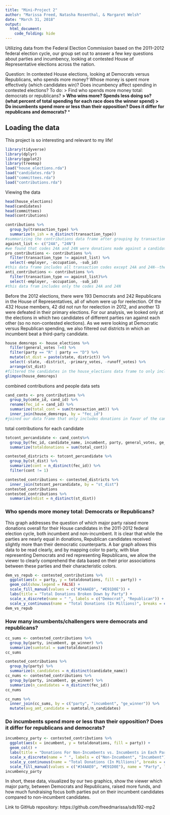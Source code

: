 ```yaml
---
title: "Mini-Project 2"
author: "Marissa Freed, Natasha Rosenthal, & Margaret Welsh"
date: "March 31, 2018"
output: 
  html_document:
    code_folding: hide
---
```


Utilizing data from the Federal Election Commission based on the 2011–2012 federal election cycle, our group set out to answer a few key questions about parties and incumbency, looking at contested House of Representative elections across the nation.

Question: In contested House elections, looking at Democrats versus Republicans, who spends more money? Whose money is spent more effectively (which candidates win)? 
Does incumbency affect spending in contested elections?
To do: 
> Find who spends more money total: democrats or republicans? **
> Who wins more? Spends less doing so? (what percent of total spending for each race does the winner spend)
> Do incumbents spend more or less than their opposition? Does it differ for republicans and democrats? ***

## Loading the data
This project is so interesting and relevant to my life!

```r
library(tidyverse)
library(dplyr)
library(ggplot2)
library(treemap)
load("house_elections.rda")
load("candidates.rda")
load("committees.rda")
load("contributions.rda")
```
Viewing the data
```r
head(house_elections)
head(candidates)
head(committees)
head(contributions)
```

```r
contributions %>%
  group_by(transaction_type) %>%
  summarize(n_ish = n_distinct(transaction_type))
#summarizing the contributions data frame after grouping by transaction_type so that we could see which types were included in the data
against_list <- c("24A", "24N")
#we found that codes 24A and 24N were donations made against a candidate
pro_contributions <- contributions %>%
  filter(transaction_type != against_list) %>%
  select(-employer, -occupation, -sub_id)
#this data frame includes all transaction codes except 24A and 24N--the "against_list".
anti_contributions <- contributions %>%
  filter(transaction_type == against_list)%>%
  select(-employer, -occupation, -sub_id)
#this data fram includes only the codes 24A and 24N
```
Before the 2012 elections, there were 193 Democrats and 242 Republicans in the House of Representatives, all of whom were up for reelection. Of the 432 House members, 42 did not run for reelection in 2012, and another 13 were defeated in their primary elections. For our analysis, we looked only at the elections in which two candidates of different parties ran against each other (so no non-contested elections). As we were looking at Democratic versus Republican spending, we also filtered out districts in which an incumbent beat a third-party candidate. 

```r
house_demsreps <- house_elections %>%
  filter(general_votes !=0) %>%
  filter(party == "R" | party == "D") %>%
  mutate(st_dist = paste(state, district)) %>%
  select(-state, -district, -primary_votes, -runoff_votes) %>%
  arrange(st_dist)
#filtered the candidates in the house_elections data frame to only include Republican and Democrat candidates, those did not have 0 votes in the general election 
glimpse(house_demsreps)
```

combined contributions and people data sets
```r
cand_conts <- pro_contributions %>%
  group_by(cmte_id, cand_id) %>%
  rename(fec_id = cand_id) %>%
  summarize(total_cont = sum(transaction_amt)) %>%
  inner_join(house_demsreps, by = "fec_id")
#joined our data frame that only includes donations in favor of the candidate with our data frame that only includes Republican & Democratic candidates
```

total contributions for each candidate
```r
totcont_percandidate <- cand_conts%>%
  group_by(fec_id, candidate_name, incumbent, party, general_votes, ge_winner, st_dist) %>%
  summarize(totaldonations = sum(total_cont))
```

```r
contested_districts <- totcont_percandidate %>%
  group_by(st_dist) %>%
  summarize(cont = n_distinct(fec_id)) %>%
  filter(cont != 1)

contested_contributions <- contested_districts %>%
  inner_join(totcont_percandidate, by = "st_dist")
contested_contributions
contested_contributions %>%
  summarize(ndist = n_distinct(st_dist))
```

### Who spends more money total: Democrats or Republicans?

This graph addresses the question of which major party raised more donations overall for their House candidates in the 2011-2012 federal election cycle, both incumbent and non-incumbent. It is clear that while the parties are nearly equal in donations, Republican candidates received slightly more than their democratic counterparts. A bar graph allows this data to be read clearly, and by mapping color to party, with blue representing Democrats and red representing Republicans, we allow the viewer to clearly comprehend the data based on their prior associations between these parties and their characteristic colors.

```r
dem_vs_repub <- contested_contributions %>%
  ggplot(aes(x = party, y = totaldonations, fill = party)) +
  geom_col(show.legend = FALSE) +
  scale_fill_manual(values = c("#34AAE0", "#E91D0E")) +
  labs(title = "Total Donations Broken Down by Party") +
  scale_x_discrete(name = " ", labels = c("Democrat", "Republican")) +
  scale_y_continuous(name = "Total Donations (In Millions)", breaks = c(0e+00, .5e+08, 1e+08, 1.5e+08, 2e+08, 2.5e+08), labels = c("$0", "$50", "$100", "$150", "$200", "$250"))
dem_vs_repub
```


### How many incumbents/challengers were democrats and republicans?
```r
cc_sums <- contested_contributions %>%
  group_by(party, incumbent, ge_winner) %>%
  summarize(sumtotal = sum(totaldonations))
cc_sums

contested_contributions %>%
  group_by(party) %>%
  summarize(n_candidates = n_distinct(candidate_name))
cc_nums <- contested_contributions %>%
  group_by(party, incumbent, ge_winner) %>%
  summarize(n_candidates = n_distinct(fec_id))
cc_nums

cc_nums %>%
  inner_join(cc_sums, by = c("party", "incumbent", "ge_winner")) %>%
  mutate(avg_amt_candidate = sumtotal/n_candidates)
```

### Do incumbents spend more or less than their opposition? Does it differ for republicans and democrats?
```r
incumbency_party <- contested_contributions %>%
  ggplot(aes(x = incumbent, y = totaldonations, fill = party)) +
  geom_col() +
  labs(title = "Donations For Non-Incumbents vs. Incumbents in Each Party") +
  scale_x_discrete(name = " ", labels = c("Non-Incumbent", "Incumbent")) +
  scale_y_continuous(name = "Total Donations (In Millions)", breaks = c(0e+00, .75e+08, 1.5e+08, 2.25e+08, 3e+08), labels = c("$0", "$75", "$150", "$225", "$300")) +
  scale_fill_manual(values = c("#34AAE0", "#E91D0E"), name = "Party", labels = c("Democrat", "Republican"))
incumbency_party

```

In short, these data, visualized by our two graphics, show the viewer which major party, between Democrats and Republicans, raised more funds, and how much fundraising focus both parties put on their incumbent candidates compared to non-incumbent candidates.




Link to GitHub repository:
https://github.com/freedmarissa/sds192-mp2